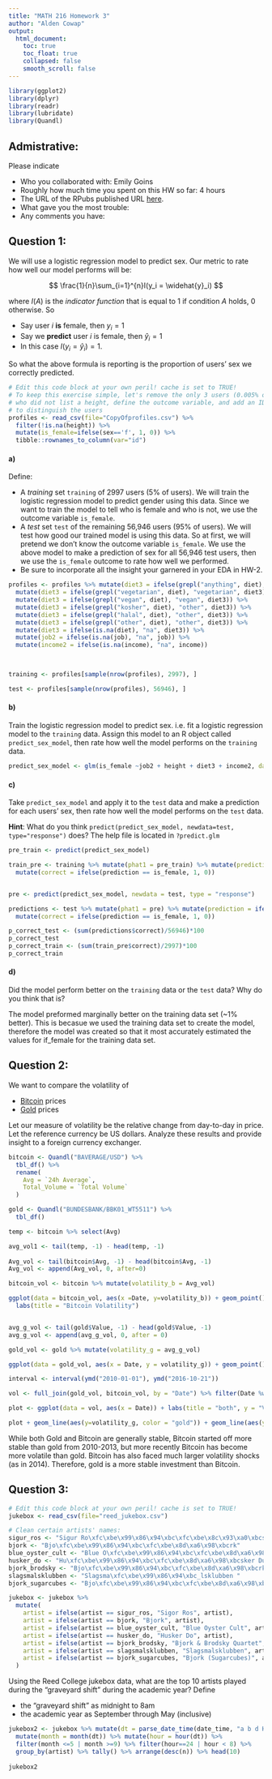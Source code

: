 ```yaml
---
title: "MATH 216 Homework 3"
author: "Alden Cowap"
output:
  html_document:
    toc: true
    toc_float: true
    collapsed: false
    smooth_scroll: false
---
```


```r
library(ggplot2)
library(dplyr)
library(readr)
library(lubridate)
library(Quandl)

```



## Admistrative:

Please indicate

* Who you collaborated with: Emily Goins
* Roughly how much time you spent on this HW so far: 4 hours
* The URL of the RPubs published URL [here](http://rpubs.com/acowap/HW3).
* What gave you the most trouble:
* Any comments you have:




## Question 1:

We will use a logistic regression model to predict sex. Our metric to rate how well our
model performs will be:

$$
\frac{1}{n}\sum_{i=1}^{n}I(y_i = \widehat{y}_i)
$$

where $I(A)$ is the *indicator function* that is equal to 1 if condition $A$
holds, 0 otherwise. So

* Say user $i$ **is** female, then $y_i=1$
* Say we **predict** user $i$ is female, then $\widehat{y}_i=1$
* In this case $I(y_i =\widehat{y}_i)=1$. 

So what the above formula is reporting is the proportion of users' sex we
correctly predicted.

```r
# Edit this code block at your own peril! cache is set to TRUE!
# To keep this exercise simple, let's remove the only 3 users (0.005% of users)
# who did not list a height, define the outcome variable, and add an ID variable
# to distinguish the users
profiles <- read_csv(file="CopyOfprofiles.csv") %>% 
  filter(!is.na(height)) %>% 
  mutate(is_female=ifelse(sex=='f', 1, 0)) %>% 
  tibble::rownames_to_column(var="id")
```



#### a)

Define:

* A *training* set `training` of 2997 users (5% of users). We will train the 
logistic regression model to predict gender using this data. Since we want to 
train the model to tell who is female and who is not, we use the outcome
variable `is_female`.
* A *test* set `test` of the remaining 56,946 users (95% of users). We will test
how good our trained model is using this data. So at first, we will pretend we
don't know the outcome variable `is_female`. We use the above model to make a
prediction of sex for all 56,946 test users, then we use the `is_female` outcome
to rate how well we performed.
* Be sure to incorporate all the insight your garnered in your EDA in HW-2.

```r

profiles <- profiles %>% mutate(diet3 = ifelse(grepl("anything", diet), "anything", diet)) %>% 
  mutate(diet3 = ifelse(grepl("vegetarian", diet), "vegetarian", diet3)) %>% 
  mutate(diet3 = ifelse(grepl("vegan", diet), "vegan", diet3)) %>% 
  mutate(diet3 = ifelse(grepl("kosher", diet), "other", diet3)) %>% 
  mutate(diet3 = ifelse(grepl("halal", diet), "other", diet3)) %>% 
  mutate(diet3 = ifelse(grepl("other", diet), "other", diet3)) %>% 
  mutate(diet3 = ifelse(is.na(diet), "na", diet3)) %>% 
  mutate(job2 = ifelse(is.na(job), "na", job)) %>% 
  mutate(income2 = ifelse(is.na(income), "na", income))
  


training <- profiles[sample(nrow(profiles), 2997), ]

test <- profiles[sample(nrow(profiles), 56946), ]

```



#### b)

Train the logistic regression model to predict sex. i.e. fit a logistic
regression model to the `training` data. Assign this model to an R object called
`predict_sex_model`, then rate how well the model performs on the `training` data.

```r

predict_sex_model <- glm(is_female ~job2 + height + diet3 + income2, data = training, family = "binomial")


```



#### c)

Take `predict_sex_model` and apply it to the `test` data and make a prediction 
for each users' sex, then rate how well the model performs on the `test` data.

**Hint**: What do you think `predict(predict_sex_model, newdata=test,
type="response")` does? The help file is located in `?predict.glm`

```r
pre_train <- predict(predict_sex_model)

train_pre <- training %>% mutate(phat1 = pre_train) %>% mutate(prediction = ifelse(phat1 >.5, 1, 0)) %>% 
  mutate(correct = ifelse(prediction == is_female, 1, 0))


pre <- predict(predict_sex_model, newdata = test, type = "response")

predictions <- test %>% mutate(phat1 = pre) %>% mutate(prediction = ifelse(phat1 >.5, 1, 0)) %>% 
  mutate(correct = ifelse(prediction == is_female, 1, 0))

p_correct_test <- (sum(predictions$correct)/56946)*100
p_correct_test
p_correct_train <- (sum(train_pre$correct)/2997)*100
p_correct_train
```



#### d)

Did the model perform better on the `training` data or the `test` data? Why
do you think that is?

The model preformed marginally better on the training data set (~1% better). This is becasue we used the training data set to create the model, therefore the model was created so that it most accurately estimated the values for if_female for the training data set. 


## Question 2:

We want to compare the volatility of 

* [Bitcoin](https://www.quandl.com/data/BAVERAGE/USD) prices
* [Gold](https://www.quandl.com/data/BUNDESBANK/BBK01_WT5511) prices

Let our measure of volatility be the relative change from day-to-day in price. 
Let the reference currency be US dollars. Analyze these results and provide
insight to a foreign currency exchanger.

```r
bitcoin <- Quandl("BAVERAGE/USD") %>%
  tbl_df() %>%
  rename(
    Avg = `24h Average`,
    Total_Volume = `Total Volume`
  )

gold <- Quandl("BUNDESBANK/BBK01_WT5511") %>%
  tbl_df() 

temp <- bitcoin %>% select(Avg)

avg_vol1 <- tail(temp, -1) - head(temp, -1)
  
Avg_vol <- tail(bitcoin$Avg, -1) - head(bitcoin$Avg, -1)
Avg_vol <- append(Avg_vol, 0, after=0)

bitcoin_vol <- bitcoin %>% mutate(volatility_b = Avg_vol)

ggplot(data = bitcoin_vol, aes(x =Date, y=volatility_b)) + geom_point() + 
  labs(title = "Bitcoin Volatility")


avg_g_vol <- tail(gold$Value, -1) - head(gold$Value, -1)
avg_g_vol <- append(avg_g_vol, 0, after = 0)

gold_vol <- gold %>% mutate(volatility_g = avg_g_vol)

ggplot(data = gold_vol, aes(x = Date, y = volatility_g)) + geom_point() + labs(title = "Gold Volatility")

interval <- interval(ymd("2010-01-01"), ymd("2016-10-21"))

vol <- full_join(gold_vol, bitcoin_vol, by = "Date") %>% filter(Date %within% interval)

plot <- ggplot(data = vol, aes(x = Date)) + labs(title = "both", y = "Volatility")

plot + geom_line(aes(y=volatility_g, color = "gold")) + geom_line(aes(y = volatility_b, color = "bitcoin"))


```


While both Gold and Bitcoin are generally stable, Bitcoin started off more stable than gold from 2010-2013, but more recently Bitcoin has become more volatile than gold. Bitcoin has also faced much larger volatility shocks (as in 2014). Therefore, gold is a more stable investment than Bitcoin. 


## Question 3:

```r
# Edit this code block at your own peril! cache is set to TRUE!
jukebox <- read_csv(file="reed_jukebox.csv")

# Clean certain artists' names:
sigur_ros <- "Sigur Ro\xfc\xbe\x99\x86\x94\xbc\xfc\xbe\x8c\x93\xa0\xbcs"
bjork <- "Bjo\xfc\xbe\x99\x86\x94\xbc\xfc\xbe\x8d\xa6\x98\xbcrk"
blue_oyster_cult <- "Blue O\xfc\xbe\x99\x86\x94\xbc\xfc\xbe\x8d\xa6\x98\xbcyster Cult"
husker_do <- "Hu\xfc\xbe\x99\x86\x94\xbc\xfc\xbe\x8d\xa6\x98\xbcsker Du\xfc\xbe\x99\x86\x94\xbc\xfc\xbe\x8d\xa6\x98\xbc"
bjork_brodsky <- "Bjo\xfc\xbe\x99\x86\x94\xbc\xfc\xbe\x8d\xa6\x98\xbcrk & Brodsky Quartet"
slagsmalsklubben <- "Slagsma\xfc\xbe\x99\x86\x94\xbc_lsklubben "
bjork_sugarcubes <- "Bjo\xfc\xbe\x99\x86\x94\xbc\xfc\xbe\x8d\xa6\x98\xbcrk (Sugarcubes)"

jukebox <- jukebox %>%
  mutate(
    artist = ifelse(artist == sigur_ros, "Sigor Ros", artist),
    artist = ifelse(artist == bjork, "Bjork", artist),
    artist = ifelse(artist == blue_oyster_cult, "Blue Oyster Cult", artist),
    artist = ifelse(artist == husker_do, "Husker Do", artist),
    artist = ifelse(artist == bjork_brodsky, "Bjork & Brodsky Quartet", artist),
    artist = ifelse(artist == slagsmalsklubben, "Slagsmalsklubben", artist),
    artist = ifelse(artist == bjork_sugarcubes, "Bjork (Sugarcubes)", artist)
  )
```


Using the Reed College jukebox data, what are the top 10 artists played during
the "graveyard shift" during the academic year? Define

* the "graveyard shift" as midnight to 8am
* the academic year as September through May (inclusive)

```r

jukebox2 <- jukebox %>% mutate(dt = parse_date_time(date_time, "a b d HMS y")) %>% 
  mutate(month = month(dt)) %>% mutate(hour = hour(dt)) %>% 
  filter(month <=5 | month >=9) %>% filter(hour==24 | hour < 8) %>% 
  group_by(artist) %>% tally() %>% arrange(desc(n)) %>% head(10)
  
jukebox2


```





